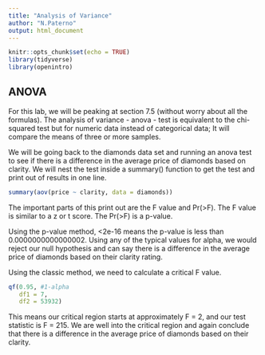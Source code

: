 ```yaml
---
title: "Analysis of Variance"
author: "N.Paterno"
output: html_document
---
```


```r
knitr::opts_chunk$set(echo = TRUE)
library(tidyverse)
library(openintro)
```

## ANOVA

For this lab, we will be peaking at section 7.5 (without worry about all the formulas). The analysis of variance - anova - test is equivalent to the chi-squared test but for numeric data instead of categorical data; It will compare the means of three or more samples. 

We will be going back to the diamonds data set and running an anova test to see if there is a difference in the average price of diamonds based on clarity. We will nest the test inside a summary() function to get the test and print out of results in one line. 


```r
summary(aov(price ~ clarity, data = diamonds))
```

The important parts of this print out are the F value and Pr(>F). The F value is similar to a z or t score. The Pr(>F) is a p-value. 

Using the p-value method, <2e-16 means the p-value is less than 0.0000000000000002. Using any of the typical values for alpha, we would reject our null hypothesis and can say there is a difference in the average price of diamonds based on their clarity rating.

Using the classic method, we need to calculate a critical F value. 

```r
qf(0.95, #1-alpha
   df1 = 7,
   df2 = 53932)
```

This means our critical region starts at approximately F = 2, and our test statistic is F = 215. We are well into the critical region and again conclude that there is a difference in the average price of diamonds based on their clarity. 